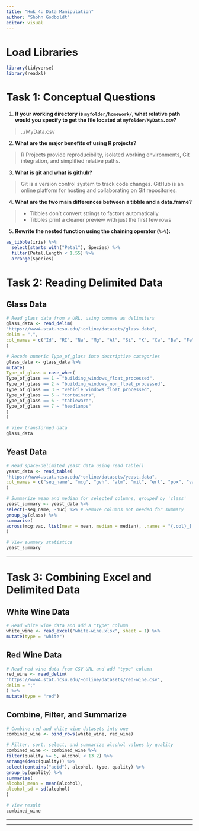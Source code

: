```yaml
---
title: "Hwk_4: Data Manipulation"
author: "Shohn Godboldt"
editor: visual
---
```


# Load Libraries

```r
library(tidyverse)
library(readxl)
```

# Task 1: Conceptual Questions

1.  **If your working directory is `myfolder/homework/`, what relative path would you specify to get the file located at `myfolder/MyData.csv`?**

> ../MyData.csv

2.  **What are the major benefits of using R projects?**

> R Projects provide reproducibility, isolated working environments, Git integration, and simplified relative paths.

3.  **What is git and what is github?**

> Git is a version control system to track code changes. GitHub is an online platform for hosting and collaborating on Git repositories.

4.  **What are the two main differences between a tibble and a data.frame?**

> -   Tibbles don't convert strings to factors automatically\
> -   Tibbles print a cleaner preview with just the first few rows

5.  **Rewrite the nested function using the chaining operator (`%>%`):**

```r
as_tibble(iris) %>%
  select(starts_with("Petal"), Species) %>%
  filter(Petal.Length < 1.55) %>%
  arrange(Species)
```

#  Task 2: Reading Delimited Data

## Glass Data

```r
# Read glass data from a URL, using commas as delimiters
glass_data <- read_delim(
"https://www4.stat.ncsu.edu/~online/datasets/glass.data",
delim = ",",
col_names = c("Id", "RI", "Na", "Mg", "Al", "Si", "K", "Ca", "Ba", "Fe", "Type_of_glass")
)

# Recode numeric Type_of_glass into descriptive categories
glass_data <- glass_data %>%
mutate(
Type_of_glass = case_when(
Type_of_glass == 1 ~ "building_windows_float_processed",
Type_of_glass == 2 ~ "building_windows_non_float_processed",
Type_of_glass == 3 ~ "vehicle_windows_float_processed",
Type_of_glass == 5 ~ "containers",
Type_of_glass == 6 ~ "tableware",
Type_of_glass == 7 ~ "headlamps"
)
)

# View transformed data
glass_data
```

## Yeast Data

```r
# Read space-delimited yeast data using read_table()
yeast_data <- read_table(
"https://www4.stat.ncsu.edu/~online/datasets/yeast.data",
col_names = c("seq_name", "mcg", "gvh", "alm", "mit", "erl", "pox", "vac", "nuc", "class")
)

# Summarize mean and median for selected columns, grouped by 'class'
yeast_summary <- yeast_data %>%
select(-seq_name, -nuc) %>% # Remove columns not needed for summary
group_by(class) %>%
summarise(
across(mcg:vac, list(mean = mean, median = median), .names = "{.col}_{.fn}")
)

# View summary statistics
yeast_summary
```

---

# Task 3: Combining Excel and Delimited Data

##  White Wine Data

```r
# Read white wine data and add a "type" column
white_wine <- read_excel("white-wine.xlsx", sheet = 1) %>%
mutate(type = "white")
```

##  Red Wine Data

```r
# Read red wine data from CSV URL and add "type" column
red_wine <- read_delim(
"https://www4.stat.ncsu.edu/~online/datasets/red-wine.csv",
delim = ";"
) %>%
mutate(type = "red")
```

## Combine, Filter, and Summarize

```r
# Combine red and white wine datasets into one
combined_wine <- bind_rows(white_wine, red_wine)

# Filter, sort, select, and summarize alcohol values by quality
combined_wine <- combined_wine %>%
filter(quality >= 5, alcohol < 13.2) %>%
arrange(desc(quality)) %>%
select(contains("acid"), alcohol, type, quality) %>%
group_by(quality) %>%
summarise(
alcohol_mean = mean(alcohol),
alcohol_sd = sd(alcohol)
)

# View result
combined_wine
```

---

------------------------------------------------------------------------
